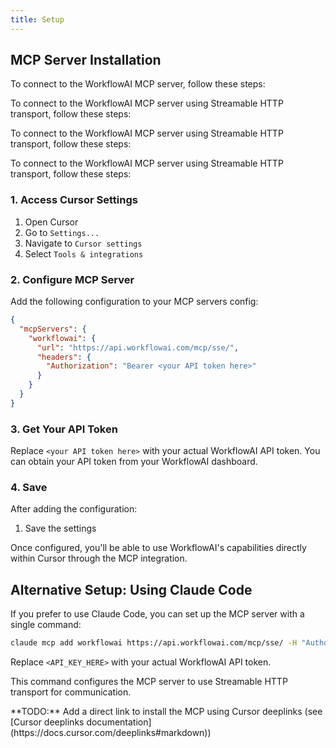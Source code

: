 ```yaml
---
title: Setup
---
```


## MCP Server Installation

To connect to the WorkflowAI MCP server, follow these steps:

To connect to the WorkflowAI MCP server using Streamable HTTP transport, follow these steps:

To connect to the WorkflowAI MCP server using Streamable HTTP transport, follow these steps:

To connect to the WorkflowAI MCP server using Streamable HTTP transport, follow these steps:

### 1. Access Cursor Settings

1. Open Cursor
2. Go to `Settings...`
3. Navigate to `Cursor settings`
4. Select `Tools & integrations`

### 2. Configure MCP Server

Add the following configuration to your MCP servers config:

```json
{
  "mcpServers": {
    "workflowai": {
      "url": "https://api.workflowai.com/mcp/sse/",
      "headers": {
        "Authorization": "Bearer <your API token here>"
      }
    }
  }
}
```

### 3. Get Your API Token

Replace `<your API token here>` with your actual WorkflowAI API token. You can obtain your API token from your WorkflowAI dashboard.

### 4. Save

After adding the configuration:
1. Save the settings

Once configured, you'll be able to use WorkflowAI's capabilities directly within Cursor through the MCP integration.

## Alternative Setup: Using Claude Code

If you prefer to use Claude Code, you can set up the MCP server with a single command:

```bash
claude mcp add workflowai https://api.workflowai.com/mcp/sse/ -H "Authorization: Bearer <API_KEY_HERE>" --transport http
```

Replace `<API_KEY_HERE>` with your actual WorkflowAI API token.

This command configures the MCP server to use Streamable HTTP transport for communication.

<!-- TODO: Add a direct link to install the MCP using Cursor deeplinks (see https://docs.cursor.com/deeplinks#markdown) -->

<Callout type="info">
**TODO:** Add a direct link to install the MCP using Cursor deeplinks (see [Cursor deeplinks documentation](https://docs.cursor.com/deeplinks#markdown))
</Callout>